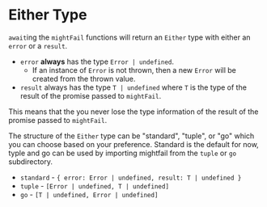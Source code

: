 # Either Type

`await`ing the `mightFail` functions will return an `Either` type with either an `error` or a `result`.

- `error` **always** has the type `Error | undefined`.
  - If an instance of `Error` is not thrown, then a new `Error` will be created from the thrown value.
- `result` always has the type `T | undefined` where `T` is the type of the result of the promise passed to `mightFail`.

This means that the you never lose the type information of the result of the promise passed to `mightFail`.

The structure of the `Either` type can be "standard", "tuple", or "go" which you can choose based on your preference. Standard is the default for now, typle and go can be used by importing mightfail from the `tuple` or `go` subdirectory.

- `standard` - `{ error: Error | undefined, result: T | undefined }`
- `tuple` - `[Error | undefined, T | undefined]`
- `go` - `[T | undefined, Error | undefined]`
